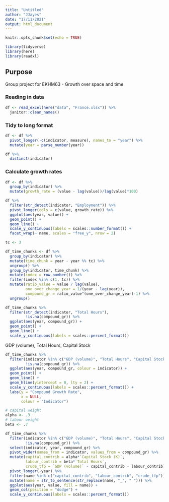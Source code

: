 ```yaml
---
title: "Untitled"
author: "JJayes"
date: "17/11/2021"
output: html_document
---
```


```r
knitr::opts_chunk$set(echo = TRUE)

library(tidyverse)
library(here)
library(readxl)
```

## Purpose

Group project for EKHM63 - Growth over space and time

### Reading in data

```r
df <- read_excel(here("data", "France.xlsx")) %>% 
  janitor::clean_names()
```

### Tidy to long format
```r
df <- df %>% 
  pivot_longer(-c(indicator, measure), names_to = "year") %>% 
  mutate(year = parse_number(year))

df %>% 
  distinct(indicator)
```

### Calculate growth rates

```r
df <- df %>% 
  group_by(indicator) %>% 
  mutate(growth_rate = (value - lag(value))/lag(value)*100)

df %>% 
  filter(str_detect(indicator, "Employment")) %>% 
  pivot_longer(cols = c(value, growth_rate)) %>% 
  ggplot(aes(year, value)) +
  geom_point() +
  geom_line() +
  scale_y_continuous(labels = scales::number_format()) +
  facet_wrap(~ name, scales = "free_y", nrow = 2)
```

```r
tc <- 3

df_time_chunks <- df %>% 
  group_by(indicator) %>% 
  mutate(time_chunk = year - year %% tc) %>% 
  ungroup() %>% 
  group_by(indicator, time_chunk) %>% 
  mutate(index = row_number()) %>% 
  filter(index %in% c(1, tc)) %>% 
  mutate(ratio_value = value / lag(value),
         one_over_change_year = 1/(year - lag(year)),
         compound_gr = ratio_value^(one_over_change_year)-1) %>% 
  ungroup() 

df_time_chunks %>% 
  filter(str_detect(indicator, "Total Hours"),
         !is.na(compound_gr)) %>% 
  ggplot(aes(year, compound_gr)) +
  geom_point() +
  geom_line() +
  scale_y_continuous(labels = scales::percent_format())
```


GDP (volume), Total Hours, Capital Stock

```r
df_time_chunks %>% 
  filter(indicator %in% c("GDP (volume)", "Total Hours", "Capital Stock (K)"),
         !is.na(compound_gr)) %>% 
  ggplot(aes(year, compound_gr, colour = indicator)) +
  geom_point() +
  geom_line() +
  geom_hline(yintercept = 0, lty = 2) +
  scale_y_continuous(labels = scales::percent_format()) +
  labs(y = "Compound Growth Rate",
       x = NULL,
       colour = "Indicator")
```


```r
# capital weight
alpha <- .3
# labour weight
beta <- .7
```


```r

df_time_chunks %>% 
  filter(indicator %in% c("GDP (volume)", "Total Hours", "Capital Stock (K)"),
         !is.na(compound_gr)) %>% 
  select(indicator, year, compound_gr) %>% 
  pivot_wider(names_from = indicator, values_from = compound_gr) %>% 
  mutate(capital_contrib = alpha*`Capital Stock (K)`,
         labour_contrib = beta*`Total Hours`,
         crude_tfp = `GDP (volume)` - capital_contrib - labour_contrib) %>% 
  pivot_longer(-year) %>% 
  filter(name %in% c("capital_contrib", "labour_contrib", "crude_tfp")) %>% 
  mutate(name = str_to_sentence(str_replace(name, "_", " "))) %>% 
  ggplot(aes(year, value, fill = name)) +
  geom_col(position = "dodge") +
  scale_y_continuous(labels = scales::percent_format())
```

